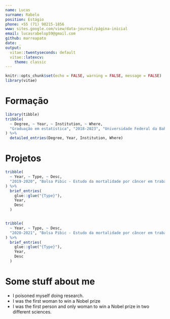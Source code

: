 ```yaml
---
name: Lucas
surname: Rabelo
position: Estágio
phone: +55 (71) 98215-1856
www: sites.google.com/view/data-journal/página-inicial
email: lucasrabelop59@gmail.com
github: marreapato
date: _
output:
  vitae::twentyseconds: default
  vitae::latexcv:
    theme: classic
---
```


```r
knitr::opts_chunk$set(echo = FALSE, warning = FALSE, message = FALSE)
library(vitae)
```

# Formação

```r
library(tibble)
tribble(
  ~ Degree, ~ Year, ~ Institution, ~ Where,
  "Graduação em estatística", "2018-2023", "Universidade Federal da Bahia", "Salvador, Bahia"
) %>% 
  detailed_entries(Degree, Year, Institution, Where)
```

# Projetos

```r
tribble(
  ~ Year, ~ Type, ~ Desc,
  "2019-2020", "Bolsa Pibic - Estudo da mortalidade por câncer em trabalhadores de uma hidrelétrica de 1985 a 2011.", "Projeto de pesquisa de iniciação científica financiando pela FAPESB (Fundação de Amparo à Pesquisa do Estado da Bahia). No projeto foi explorado o uso de índices estatísticos (Odds-Ratio) juntamente com métodos de estatística computacional (bootstrap), além do desenvolvimento de visualização de dados e a realização de um painel interativo. Ferramentas utilizadas: Linguagem R, Tableau e Power-BI. O projeto pode ser consultado no Github em: https://github.com/marreapato/Mortalidade_Cancer_Hidreletrica"
) %>% 
  brief_entries(
    glue::glue("{Type}"),
    Year, 
    Desc
  )


tribble(
  ~ Year, ~ Type, ~ Desc,
  "2020-2021", "Bolsa Pibic - Estudo da mortalidade por câncer em trabalhadores de uma hidrelétrica de 1985 a 2011.", "Projeto de pesquisa de iniciação científica financiando pela FAPESB (Fundação de Amparo à Pesquisa do Estado da Bahia). No projeto foi explorado o uso de índices estatísticos (Odds-Ratio) e exposição ocupacional, métodos de estatística computacional (bootstrap), além do desenvolvimento de visualização de dados e a realização de um painel interativo. Ferramentas utilizadas: Linguagem R, Tableau e Power-BI. O projeto pode ser consultado no Github em: https://github.com/marreapato/Mortalidade_Cancer_Hidreletrica"
) %>% 
  brief_entries(
    glue::glue("{Type}"),
    Year, 
    Desc
  )

```


# Some stuff about me

 * I poisoned myself doing research.
 * I was the first woman to win a Nobel prize
 * I was the first person and only woman to win a Nobel prize in two different sciences.

